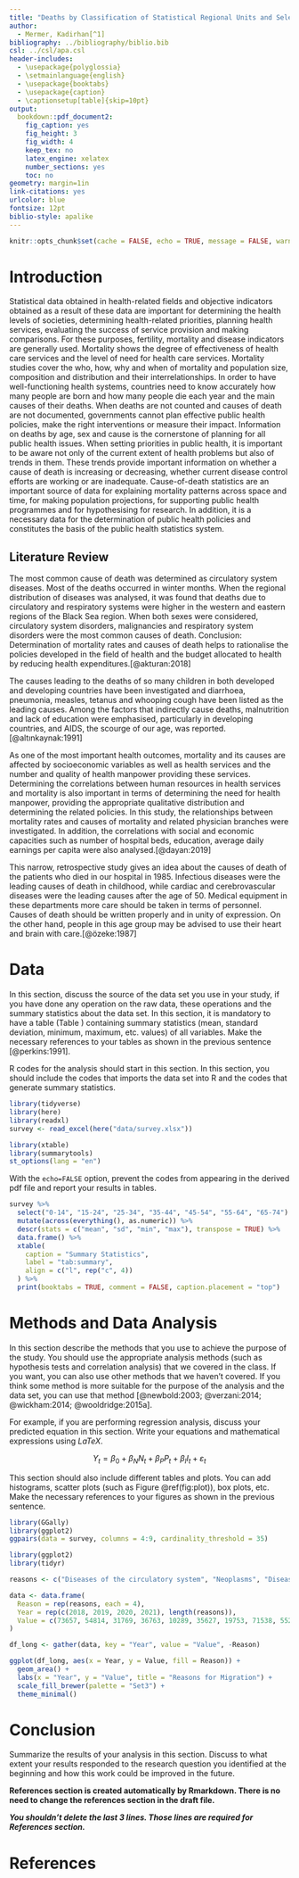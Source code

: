 ```yaml
---
title: "Deaths by Classification of Statistical Regional Units and Selected Causes of Death"
author: 
  - Mermer, Kadirhan[^1]
bibliography: ../bibliography/biblio.bib
csl: ../csl/apa.csl
header-includes:
  - \usepackage{polyglossia}
  - \setmainlanguage{english}
  - \usepackage{booktabs}
  - \usepackage{caption} 
  - \captionsetup[table]{skip=10pt}
output:
  bookdown::pdf_document2:
    fig_caption: yes
    fig_height: 3
    fig_width: 4
    keep_tex: no
    latex_engine: xelatex
    number_sections: yes
    toc: no
geometry: margin=1in
link-citations: yes
urlcolor: blue
fontsize: 12pt
biblio-style: apalike
---
```

```r
knitr::opts_chunk$set(cache = FALSE, echo = TRUE, message = FALSE, warning = FALSE)
```

<!-- ======================================================================= -->
<!-- ============================== FOOTNOTES ============================== -->
<!-- ======================================================================= -->
[^1]: 19080775, [Github Repo](https://github.com/kadirs38/19080775)


# Introduction
Statistical data obtained in health-related fields and objective indicators obtained as a result of these data are important for determining the health levels of societies, determining health-related priorities, planning health services, evaluating the success of service provision and making comparisons. For these purposes, fertility, mortality and disease indicators are generally used. Mortality shows the degree of effectiveness of health care services and the level of need for health care services. Mortality studies cover the who, how, why and when of mortality and population size, composition and distribution and their interrelationships. In order to have well-functioning health systems, countries need to know accurately how many people are born and how many people die each year and the main causes of their deaths. When deaths are not counted and causes of death are not documented, governments cannot plan effective public health policies, make the right interventions or measure their impact. Information on deaths by age, sex and cause is the cornerstone of planning for all public health issues.
When setting priorities in public health, it is important to be aware not only of the current extent of health problems but also of trends in them. These trends provide important information on whether a cause of death is increasing or decreasing, whether current disease control efforts are working or are inadequate. Cause-of-death statistics are an important source of data for explaining mortality patterns across space and time, for making population projections, for supporting public health programmes and for hypothesising for research. In addition, it is a necessary data for the determination of public health policies and constitutes the basis of the public health statistics system.

## Literature Review

The most common cause of death was determined as circulatory system diseases. Most of the deaths occurred in winter months. When the regional distribution of diseases was analysed, it was found that deaths due to circulatory and respiratory systems were higher in the western and eastern regions of the Black Sea region. When both sexes were considered, circulatory system disorders, malignancies and respiratory system disorders were the most common causes of death. Conclusion: Determination of mortality rates and causes of death helps to rationalise the policies developed in the field of health and the budget allocated to health by reducing health expenditures.[@akturan:2018]

The causes leading to the deaths of so many children in both developed and developing countries have been investigated and diarrhoea, pneumonia, measles, tetanus and whooping cough have been listed as the leading causes. Among the factors that indirectly cause deaths, malnutrition and lack of education were emphasised, particularly in developing countries, and AIDS, the scourge of our age, was reported.[@altınkaynak:1991]

As one of the most important health outcomes, mortality and its causes are affected by socioeconomic variables as well as health services and the number and quality of health manpower providing these services. Determining the correlations between human resources in health services and mortality is also important in terms of determining the need for health manpower, providing the appropriate qualitative distribution and determining the related policies. In this study, the relationships between mortality rates and causes of mortality and related physician branches were investigated. In addition, the correlations with social and economic capacities such as number of hospital beds, education, average daily earnings per capita were also analysed.[@dayan:2019]

This narrow, retrospective study gives an idea about the causes of death of the patients who died in our hospital in 1985. Infectious diseases were the leading causes of death in childhood, while cardiac and cerebrovascular diseases were the leading causes after the age of 50. Medical equipment in these departments more care should be taken in terms of personnel.  Causes of death should be written properly and in unity of expression. On the other hand, people in this age group may be advised to use their heart and brain with care.[@özeke:1987]



# Data
In this section, discuss the source of the data set you use in your study, if you have done any operation on the raw data, these operations and the summary statistics about the data set. In this section, it is mandatory to have a table (Table \ref{tab:summary}) containing summary statistics (mean, standard deviation, minimum, maximum, etc. values) of all variables. Make the necessary references to your tables as shown in the previous sentence [@perkins:1991].

R codes for the analysis should start in this section. In this section, you should include the codes that imports the data set into R and the codes that generate summary statistics.

```r
library(tidyverse)
library(here)
library(readxl)
survey <- read_excel(here("data/survey.xlsx"))
```

```r
library(xtable) 
library(summarytools)
st_options(lang = "en")
```




With the `echo=FALSE` option, prevent the codes from appearing in the derived pdf file and report your results in tables.

```r
survey %>%
  select("0-14", "15-24", "25-34", "35-44", "45-54", "55-64", "65-74") %>%
  mutate(across(everything(), as.numeric)) %>%
  descr(stats = c("mean", "sd", "min", "max"), transpose = TRUE) %>%
  data.frame() %>%
  xtable(
    caption = "Summary Statistics",
    label = "tab:summary",
    align = c("l", rep("c", 4))
  ) %>%
  print(booktabs = TRUE, comment = FALSE, caption.placement = "top")
```


# Methods and Data Analysis
In this section describe the methods that you use to achieve the purpose of the study. You should use the appropriate analysis methods (such as hypothesis tests and correlation analysis) that we covered in the class. If you want, you can also use other methods that we haven't covered. If you think some method is more suitable for the purpose of the analysis and the data set, you can use that method [@newbold:2003; @verzani:2014; @wickham:2014; @wooldridge:2015a].

For example, if you are performing regression analysis, discuss your predicted equation in this section. Write your equations and mathematical expressions using $LaTeX$.

$$
Y_t = \beta_0 + \beta_N N_t + \beta_P P_t + \beta_I I_t + \varepsilon_t
$$

This section should also include different tables and plots. You can add histograms, scatter plots (such as Figure \@ref(fig:plot)), box plots, etc. Make the necessary references to your figures as shown in the previous sentence.



```r
library(GGally)
library(ggplot2)
ggpairs(data = survey, columns = 4:9, cardinality_threshold = 35)
```
```r
library(ggplot2)
library(tidyr)

reasons <- c("Diseases of the circulatory system", "Neoplasms", "Diseases of the respiratory system", "Covid-19", "Endocrine", "Other", "Unknown")

data <- data.frame(
  Reason = rep(reasons, each = 4),
  Year = rep(c(2018, 2019, 2020, 2021), length(reasons)),
  Value = c(73657, 54814, 31769, 36763, 10289, 35627, 19753, 71538, 55298, 4130, 13837, 10672, 34019, 12348, 61767, 55414, 19953, 0, 8637, 31495, 16419, 62910, 56819, 18798, 0, 8971, 34639, 6633)
)

df_long <- gather(data, key = "Year", value = "Value", -Reason)

ggplot(df_long, aes(x = Year, y = Value, fill = Reason)) +
  geom_area() +
  labs(x = "Year", y = "Value", title = "Reasons for Migration") +
  scale_fill_brewer(palette = "Set3") +
  theme_minimal()
```

# Conclusion
Summarize the results of your analysis in this section. Discuss to what extent your results responded to the research question you identified at the beginning and how this work could be improved in the future.

**References section is created automatically by Rmarkdown. There is no need to change the references section in the draft file.**

**_You shouldn't delete the last 3 lines. Those lines are required for References section._**

\newpage
# References {#references}
<div id="refs"></div>

